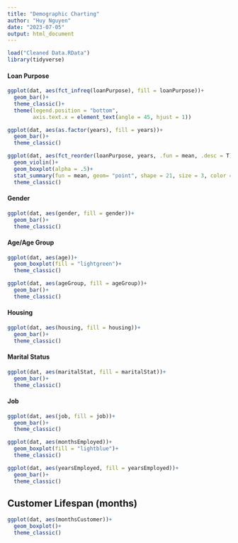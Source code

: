 ```yaml
---
title: "Demographic Charting"
author: "Huy Nguyen"
date: "2023-07-05"
output: html_document
---
```



```r
load("Cleaned Data.RData")
library(tidyverse)
```
#### Loan Purpose
```r
ggplot(dat, aes(fct_infreq(loanPurpose), fill = loanPurpose))+
  geom_bar()+
  theme_classic()+
  theme(legend.position = "bottom",
        axis.text.x = element_text(angle = 45, hjust = 1))
```

```r
ggplot(dat, aes(as.factor(years), fill = years))+
  geom_bar()+
  theme_classic()

ggplot(dat, aes(fct_reorder(loanPurpose, years, .fun = mean, .desc = T), years, fill = loanPurpose))+
  geom_violin()+
  geom_boxplot(alpha = .5)+
  stat_summary(fun = mean, geom= "point", shape = 21, size = 3, color = "black", fill = "red")+
  theme_classic()
```


#### Gender
```r
ggplot(dat, aes(gender, fill = gender))+
  geom_bar()+
  theme_classic()
```

#### Age/Age Group
```r
ggplot(dat, aes(age))+
  geom_boxplot(fill = "lightgreen")+
  theme_classic()

ggplot(dat, aes(ageGroup, fill = ageGroup))+
  geom_bar()+
  theme_classic()
```

#### Housing
```r
ggplot(dat, aes(housing, fill = housing))+
  geom_bar()+
  theme_classic()
```

#### Marital Status
```r
ggplot(dat, aes(maritalStat, fill = maritalStat))+
  geom_bar()+
  theme_classic()
```

#### Job
```r
ggplot(dat, aes(job, fill = job))+
  geom_bar()+
  theme_classic()

ggplot(dat, aes(monthsEmployed))+
  geom_boxplot(fill = "lightblue")+
  theme_classic()

ggplot(dat, aes(yearsEmployed, fill = yearsEmployed))+
  geom_bar()+
  theme_classic()
```

## Customer Lifespan (months)
```r
ggplot(dat, aes(monthsCustomer))+
  geom_boxplot()+
  theme_classic()
```

